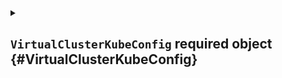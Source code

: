 


<details className="config-field" data-expandable="true">
<summary>

## `VirtualClusterKubeConfig` <span className="config-field-required" data-required="true">required</span> <span className="config-field-type">object</span> <span className="config-field-default"></span> <span className="config-field-enum"></span> {#VirtualClusterKubeConfig}



</summary>




<details className="config-field" data-expandable="false" open>
<summary>

### `kubeConfig` <span className="config-field-required" data-required="true">required</span> <span className="config-field-type">string</span> <span className="config-field-default"></span> <span className="config-field-enum"></span> {#VirtualClusterKubeConfig-kubeConfig}



</summary>



</details>



<details className="config-field" data-expandable="false" open>
<summary>

### `serverCAKey` <span className="config-field-required" data-required="true">required</span> <span className="config-field-type">string</span> <span className="config-field-default"></span> <span className="config-field-enum"></span> {#VirtualClusterKubeConfig-serverCAKey}



</summary>



</details>



<details className="config-field" data-expandable="false" open>
<summary>

### `serverCACert` <span className="config-field-required" data-required="true">required</span> <span className="config-field-type">string</span> <span className="config-field-default"></span> <span className="config-field-enum"></span> {#VirtualClusterKubeConfig-serverCACert}



</summary>



</details>



<details className="config-field" data-expandable="false" open>
<summary>

### `clientCACert` <span className="config-field-required" data-required="true">required</span> <span className="config-field-type">string</span> <span className="config-field-default"></span> <span className="config-field-enum"></span> {#VirtualClusterKubeConfig-clientCACert}



</summary>



</details>



<details className="config-field" data-expandable="false" open>
<summary>

### `requestHeaderCACert` <span className="config-field-required" data-required="true">required</span> <span className="config-field-type">string</span> <span className="config-field-default"></span> <span className="config-field-enum"></span> {#VirtualClusterKubeConfig-requestHeaderCACert}



</summary>



</details>


</details>

